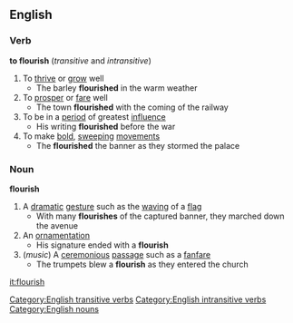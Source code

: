 ==English==
===Verb===
'''to flourish'''  (''transitive'' and ''intransitive'')
#To [[thrive]] or [[grow]] well
#* The barley '''flourished''' in the warm weather
#To [[prosper]] or [[fare]] well
#* The town '''flourished''' with the coming of the railway
#To be in a [[period]] of greatest [[influence]]
#* His writing '''flourished''' before the war
#To make [[bold]], [[sweeping]] [[movement]]s
#* The '''flourished''' the banner as they stormed the palace
===Noun===
'''flourish'''
#A [[dramatic]] [[gesture]] such as the [[waving]] of a [[flag]]
#* With many '''flourishes''' of the captured banner, they marched down the avenue
#An [[ornamentation]]
#* His signature ended with a '''flourish'''
#(''music'') A [[ceremonious]] [[passage]] such as a [[fanfare]]
#* The trumpets blew a '''flourish''' as they entered the church
[[Category:English transitive verbs]]
[[Category:English intransitive verbs]]
[[Category:English nouns]]

[[it:flourish]]